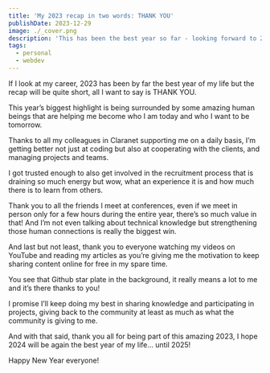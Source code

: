 ```yaml
---
title: 'My 2023 recap in two words: THANK YOU'
publishDate: 2023-12-29
image: ./_cover.png
description: 'This has been the best year so far - looking forward to 2024!'
tags:
  - personal
  - webdev
---
```


If I look at my career, 2023 has been by far the best year of my life but the recap will be quite short, all I want to say is THANK YOU.

This year’s biggest highlight is being surrounded by some amazing human beings that are helping me become who I am today and who I want to be tomorrow.

Thanks to all my colleagues in Claranet supporting me on a daily basis, I’m getting better not just at coding but also at cooperating with the clients, and managing projects and teams.

I got trusted enough to also get involved in the recruitment process that is draining so much energy but wow, what an experience it is and how much there is to learn from others.

Thank you to all the friends I meet at conferences, even if we meet in person only for a few hours during the entire year, there’s so much value in that! And I’m not even talking about technical knowledge but strengthening those human connections is really the biggest win.

And last but not least, thank you to everyone watching my videos on YouTube and reading my articles as you’re giving me the motivation to keep sharing content online for free in my spare time.

You see that Github star plate in the background, it really means a lot to me and it’s there thanks to you!

I promise I’ll keep doing my best in sharing knowledge and participating in projects, giving back to the community at least as much as what the community is giving to me.

And with that said, thank you all for being part of this amazing 2023, I hope 2024 will be again the best year of my life… until 2025!

Happy New Year everyone!
